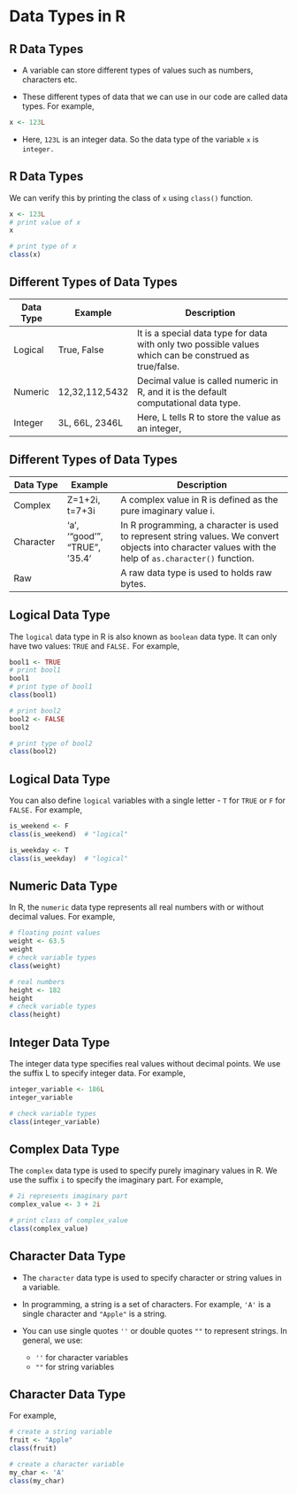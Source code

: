 # Data Types in R

## R Data Types

* A variable can store different types of values such as numbers, characters etc. 

* These different types of data that we can use in our code are called data types. For example,

```{r, dtype-1}
x <- 123L
```

* Here, `123L` is an integer data. So the data type of the variable `x` is `integer.`

## R Data Types
We can verify this by printing the class of `x` using `class()` function. 

```{r, dtype-2}
x <- 123L
# print value of x
x

# print type of x
class(x)
```


## Different Types of Data Types

| Data Type | Example        | Description                                                                                            |
|------------|------------|------------------------------------------------|
| Logical   | True, False    | It is a special data type for data with only two possible values which can be construed as true/false. |
| Numeric   | 12,32,112,5432 | Decimal value is called numeric in R, and it is the default computational data type.                   |
| Integer   | 3L, 66L, 2346L | Here, L tells R to store the value as an integer,                                                      |

## Different Types of Data Types

| Data Type | Example| Description|
|--------------|--------------|--------------------------------------------|
| Complex   | Z=1+2i, t=7+3i                | A complex value in R is defined as the pure imaginary value i.                                                                                         |
| Character | 'a', '"good'", "TRUE", '35.4' | In R programming, a character is used to represent string values. We convert objects into character values with the help of `as.character()` function. |
| Raw       |                               | A raw data type is used to holds raw bytes.|

## Logical Data Type
The `logical` data type in R is also known as `boolean` data type. It can only have two values: `TRUE` and `FALSE.` For example,

```{r}
bool1 <- TRUE
# print bool1
bool1
# print type of bool1
class(bool1)

# print bool2
bool2 <- FALSE
bool2

# print type of bool2
class(bool2)
```

## Logical Data Type
You can also define `logical` variables with a single letter - `T` for `TRUE` or `F` for `FALSE.` For example,

```{r}
is_weekend <- F
class(is_weekend)  # "logical"

is_weekday <- T
class(is_weekday)  # "logical"
```


## Numeric Data Type
In R, the `numeric` data type represents all real numbers with or without decimal values. For example,

```{r}
# floating point values
weight <- 63.5
weight
# check variable types 
class(weight)

# real numbers
height <- 182
height
# check variable types 
class(height)
```

## Integer Data Type
The integer data type specifies real values without decimal points. We use the suffix L to specify integer data. For example,

```{r}
integer_variable <- 186L
integer_variable

# check variable types 
class(integer_variable)
```

## Complex Data Type
The `complex` data type is used to specify purely imaginary values in R. We use the suffix `i` to specify the imaginary part. For example,

```{r}
# 2i represents imaginary part
complex_value <- 3 + 2i

# print class of complex_value
class(complex_value)
```

## Character Data Type
* The `character` data type is used to specify character or string values in a variable.

* In programming, a string is a set of characters. For example, `'A'` is a single character and `"Apple"` is a string.

* You can use single quotes `''` or double quotes `""` to represent strings. In general, we use:

  * `''` for character variables
  * `""` for string variables

## Character Data Type
For example,

```{r}
# create a string variable
fruit <- "Apple"
class(fruit)

# create a character variable
my_char <- 'A'
class(my_char)
```



